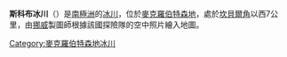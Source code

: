 {{coord|67|23|S|60|27|E|display=title}}

'''斯科布冰川'''（{{lang-en|Scoble Glacier}}）是[[南極洲|南極洲]]的[[冰川|冰川]]，位於[[麥克羅伯特森地|麥克羅伯特森地]]，處於[[坎貝爾角|坎貝爾角]]以西7公里，由[[挪威|挪威]]製圖師根據該國探險隊的空中照片繪入地圖。

{{DEFAULTSORT:Scoble Glacier}}
[[Category:麥克羅伯特森地冰川|Category:麥克羅伯特森地冰川]]


{{MacRobertsonLand-geo-stub}}